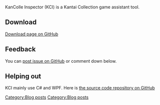 KanColle Inspector (KCI) is a Kantai Collection game assistant tool.

==Download==
[https://github.com/amatukaze/HeavenlyWind/releases/latest Download page on GitHub]
==Feedback==
You can [https://github.com/amatukaze/HeavenlyWind/issues post issue on GitHub] or comment down below.
==Helping out==
KCI mainly use C# and WPF. Here is [https://github.com/amatukaze/HeavenlyWind the source code repository on GitHub]
[[Category:Blog posts]]
[[Category:Blog posts]]